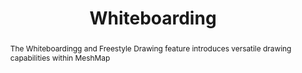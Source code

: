 ---
title: Whiteboarding
abstract: "The Whiteboardingg and Freestyle Drawing feature introduces versatile drawing capabilities within MeshMap"
thumbnail: ../../../assets/images/whiteboard/whiteboard.svg
eurl: https://khulnasoft.com/architecture-diagram/design-architecture-diagramm
category: usecase
status: delivered
---